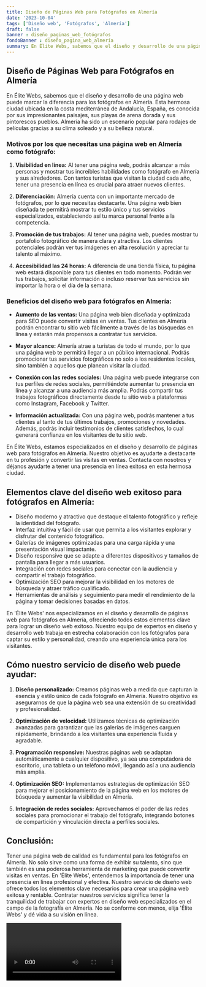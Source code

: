 ```yaml
---
title: Diseño de Páginas Web para Fotógrafos en Almería
date: '2023-10-04'
tags: ['Diseño web', 'Fotógrafos', 'Almería']
draft: false
banner : diseño_paginas_web_fotógrafos
fondoBanner : diseño_pagina_web_almería
summary: En Élite Webs, sabemos que el diseño y desarrollo de una página web puede marcar la diferencia para los fotógrafos en Almería. Esta hermosa ciudad ubicada en la costa mediterránea de Andalucía, España, es conocida por sus impresionantes paisajes, sus playas de arena dorada y sus pintorescos pueblos. Almería ha sido un escenario popular para rodajes de películas gracias a su clima soleado y a su belleza natural.
---
```


## Diseño de Páginas Web para Fotógrafos en Almería

En Élite Webs, sabemos que el diseño y desarrollo de una página web puede marcar la diferencia para los fotógrafos en Almería. Esta hermosa ciudad ubicada en la costa mediterránea de Andalucía, España, es conocida por sus impresionantes paisajes, sus playas de arena dorada y sus pintorescos pueblos. Almería ha sido un escenario popular para rodajes de películas gracias a su clima soleado y a su belleza natural.

### Motivos por los que necesitas una página web en Almería como fotógrafo:

1. **Visibilidad en línea:** Al tener una página web, podrás alcanzar a más personas y mostrar tus increíbles habilidades como fotógrafo en Almería y sus alrededores. Con tantos turistas que visitan la ciudad cada año, tener una presencia en línea es crucial para atraer nuevos clientes.

2. **Diferenciación:** Almería cuenta con un importante mercado de fotógrafos, por lo que necesitas destacarte. Una página web bien diseñada te permitirá mostrar tu estilo único y tus servicios especializados, estableciendo así tu marca personal frente a la competencia.

3. **Promoción de tus trabajos:** Al tener una página web, puedes mostrar tu portafolio fotográfico de manera clara y atractiva. Los clientes potenciales podrán ver tus imágenes en alta resolución y apreciar tu talento al máximo.

4. **Accesibilidad las 24 horas:** A diferencia de una tienda física, tu página web estará disponible para tus clientes en todo momento. Podrán ver tus trabajos, solicitar información o incluso reservar tus servicios sin importar la hora o el día de la semana.

### Beneficios del diseño web para fotógrafos en Almería:

- **Aumento de las ventas:** Una página web bien diseñada y optimizada para SEO puede convertir visitas en ventas. Tus clientes en Almería podrán encontrar tu sitio web fácilmente a través de las búsquedas en línea y estarán más propensos a contratar tus servicios.

- **Mayor alcance:** Almería atrae a turistas de todo el mundo, por lo que una página web te permitirá llegar a un público internacional. Podrás promocionar tus servicios fotográficos no solo a los residentes locales, sino también a aquellos que planean visitar la ciudad.

- **Conexión con las redes sociales:** Una página web puede integrarse con tus perfiles de redes sociales, permitiéndote aumentar tu presencia en línea y alcanzar a una audiencia más amplia. Podrás compartir tus trabajos fotográficos directamente desde tu sitio web a plataformas como Instagram, Facebook y Twitter.

- **Información actualizada:** Con una página web, podrás mantener a tus clientes al tanto de tus últimos trabajos, promociones y novedades. Además, podrás incluir testimonios de clientes satisfechos, lo cual generará confianza en los visitantes de tu sitio web.

En Élite Webs, estamos especializados en el diseño y desarrollo de páginas web para fotógrafos en Almería. Nuestro objetivo es ayudarte a destacarte en tu profesión y convertir las visitas en ventas. Contacta con nosotros y déjanos ayudarte a tener una presencia en línea exitosa en esta hermosa ciudad.

<GifSeo />

<Cta />

## Elementos clave del diseño web exitoso para fotógrafos en Almería:

- Diseño moderno y atractivo que destaque el talento fotográfico y refleje la identidad del fotógrafo.
- Interfaz intuitiva y fácil de usar que permita a los visitantes explorar y disfrutar del contenido fotográfico.
- Galerías de imágenes optimizadas para una carga rápida y una presentación visual impactante.
- Diseño responsive que se adapte a diferentes dispositivos y tamaños de pantalla para llegar a más usuarios.
- Integración con redes sociales para conectar con la audiencia y compartir el trabajo fotográfico.
- Optimización SEO para mejorar la visibilidad en los motores de búsqueda y atraer tráfico cualificado.
- Herramientas de análisis y seguimiento para medir el rendimiento de la página y tomar decisiones basadas en datos.

En 'Élite Webs' nos especializamos en el diseño y desarrollo de páginas web para fotógrafos en Almería, ofreciendo todos estos elementos clave para lograr un diseño web exitoso. Nuestro equipo de expertos en diseño y desarrollo web trabaja en estrecha colaboración con los fotógrafos para captar su estilo y personalidad, creando una experiencia única para los visitantes.

## Cómo nuestro servicio de diseño web puede ayudar:

1. **Diseño personalizado:** Creamos páginas web a medida que capturan la esencia y estilo único de cada fotógrafo en Almería. Nuestro objetivo es asegurarnos de que la página web sea una extensión de su creatividad y profesionalidad.

2. **Optimización de velocidad:** Utilizamos técnicas de optimización avanzadas para garantizar que las galerías de imágenes carguen rápidamente, brindando a los visitantes una experiencia fluida y agradable.

3. **Programación responsive:** Nuestras páginas web se adaptan automáticamente a cualquier dispositivo, ya sea una computadora de escritorio, una tableta o un teléfono móvil, llegando así a una audiencia más amplia.

4. **Optimización SEO:** Implementamos estrategias de optimización SEO para mejorar el posicionamiento de la página web en los motores de búsqueda y aumentar la visibilidad en Almería.

5. **Integración de redes sociales:** Aprovechamos el poder de las redes sociales para promocionar el trabajo del fotógrafo, integrando botones de compartición y vinculación directa a perfiles sociales.

## Conclusión:

Tener una página web de calidad es fundamental para los fotógrafos en Almería. No solo sirve como una forma de exhibir su talento, sino que también es una poderosa herramienta de marketing que puede convertir visitas en ventas. En 'Élite Webs', entendemos la importancia de tener una presencia en línea profesional y efectiva. Nuestro servicio de diseño web ofrece todos los elementos clave necesarios para crear una página web exitosa y rentable. Contratar nuestros servicios significa tener la tranquilidad de trabajar con expertos en diseño web especializados en el campo de la fotografía en Almería. No se conforme con menos, elija 'Élite Webs' y dé vida a su visión en línea.

<Video />

<CtaBot job='Fotógrafos' city='Almería'/>

<Gmaps query='Almería+españa+maps' />